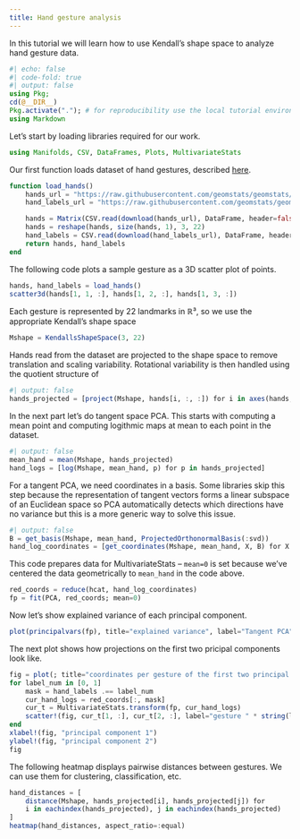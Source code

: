 ```yaml
---
title: Hand gesture analysis
---
```


In this tutorial we will learn how to use Kendall's shape space to analyze hand gesture data.

```julia
#| echo: false
#| code-fold: true
#| output: false
using Pkg;
cd(@__DIR__)
Pkg.activate("."); # for reproducibility use the local tutorial environment.
using Markdown
```

Let's start by loading libraries required for our work.

```julia
using Manifolds, CSV, DataFrames, Plots, MultivariateStats
```

Our first function loads dataset of hand gestures, described [here](https://geomstats.github.io/notebooks/14_real_world_applications__hand_poses_analysis_in_kendall_shape_space.html).

```julia

function load_hands()
    hands_url = "https://raw.githubusercontent.com/geomstats/geomstats/master/geomstats/datasets/data/hands/hands.txt"
    hand_labels_url = "https://raw.githubusercontent.com/geomstats/geomstats/master/geomstats/datasets/data/hands/labels.txt"

    hands = Matrix(CSV.read(download(hands_url), DataFrame, header=false))
    hands = reshape(hands, size(hands, 1), 3, 22)
    hand_labels = CSV.read(download(hand_labels_url), DataFrame, header=false).Column1
    return hands, hand_labels
end
```

The following code plots a sample gesture as a 3D scatter plot of points.
```julia
hands, hand_labels = load_hands()
scatter3d(hands[1, 1, :], hands[1, 2, :], hands[1, 3, :])
```

Each gesture is represented by 22 landmarks in $ℝ³$, so we use the appropriate Kendall's shape space
```julia
Mshape = KendallsShapeSpace(3, 22)
```

Hands read from the dataset are projected to the shape space to remove translation
and scaling variability. Rotational variability is then handled using the quotient
structure of ``[`KendallsShapeSpace`](@ref)``{=commonmark}
```julia
#| output: false
hands_projected = [project(Mshape, hands[i, :, :]) for i in axes(hands, 1)]
```

In the next part let's do tangent space PCA. This starts with computing a mean point and computing
logithmic maps at mean to each point in the dataset.
```julia
#| output: false
mean_hand = mean(Mshape, hands_projected)
hand_logs = [log(Mshape, mean_hand, p) for p in hands_projected]
```

For a tangent PCA, we need coordinates in a basis.
Some libraries skip this step because the representation of tangent vectors
forms a linear subspace of an Euclidean space so PCA automatically detects
which directions have no variance but this is a more generic way to solve
this issue.
```julia
#| output: false
B = get_basis(Mshape, mean_hand, ProjectedOrthonormalBasis(:svd))
hand_log_coordinates = [get_coordinates(Mshape, mean_hand, X, B) for X in hand_logs]
```

This code prepares data for MultivariateStats -- `mean=0` is set because we've centered
the data geometrically to `mean_hand` in the code above.
```julia
red_coords = reduce(hcat, hand_log_coordinates)
fp = fit(PCA, red_coords; mean=0)
```

Now let's show explained variance of each principal component.
```julia
plot(principalvars(fp), title="explained variance", label="Tangent PCA")
```

The next plot shows how projections on the first two pricipal components look like.
```julia
fig = plot(; title="coordinates per gesture of the first two principal components")
for label_num in [0, 1]
    mask = hand_labels .== label_num
    cur_hand_logs = red_coords[:, mask]
    cur_t = MultivariateStats.transform(fp, cur_hand_logs)
    scatter!(fig, cur_t[1, :], cur_t[2, :], label="gesture " * string(label_num))
end
xlabel!(fig, "principal component 1")
ylabel!(fig, "principal component 2")
fig
```

The following heatmap displays pairwise distances between gestures.
We can use them for clustering, classification, etc.
```julia
hand_distances = [
    distance(Mshape, hands_projected[i], hands_projected[j]) for
    i in eachindex(hands_projected), j in eachindex(hands_projected)
]
heatmap(hand_distances, aspect_ratio=:equal)
```
